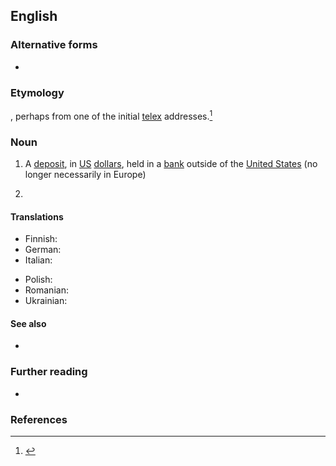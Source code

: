{{also|eurodollar}}
==English==

===Alternative forms===
* {{alter|en|eurodollar}}

===Etymology===
{{prefix|en|Euro|dollar}}, perhaps from one of the initial [[telex]] addresses.<ref>{{cite-book|title=Moneyland|year=2018|author=Oliver Bullough|isbn=978-1-78283-333-8|passage=These stateless dollars–they became known as ‘eurodollars’, perhaps because of the ‘Euro’ telex address used by one of the Soviet-owned banks–could flow between countries unhindered, just like in the old days.}}</ref>

===Noun===
{{en-noun}}

# {{lb|en|economics}} A [[deposit]], in [[US]] [[dollar]]s, held in a [[bank]] outside of the [[United States]] (no longer necessarily in Europe)
#: {{cot|en|Asiadollar|reserve currency}}
# {{label|en|obsolete|informal}} {{synonym of|en|euro|gloss=[[&euro;]]}} {{gloss|nickname used for the unified European currency prior to its introduction and naming; in conversation, media, and fiction}}

====Translations====
{{trans-top|a deposit, in US dollars, held in a bank outside of the United States}}
* Finnish: {{t|fi|eurodollari}}
* German: {{t|de|Eurodollars|m-p}}
* Italian: {{t|it|eurodollaro|m}}
{{trans-mid}}
* Polish: {{t+|pl|eurodolar|m}}
* Romanian: {{t+|ro|eurodolar|m}}
* Ukrainian: {{t|uk|євродо́лар|m}}
{{trans-bottom}}

====See also====
* {{l|en|Eurobond}}

===Further reading===
* {{pedia}}

===References===
<references/>